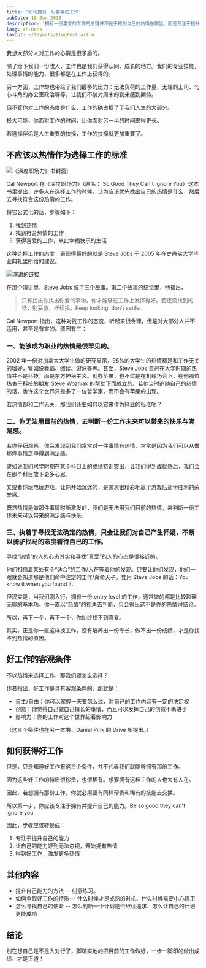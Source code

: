 ```yaml
---
title: '如何拥有一份喜爱的工作'
pubDate: 16 Jun 2018
description: '拥有一份喜爱的工作的关键并不在于找到自己的热情在哪里，而是专注于提升自己的能力，掌握好自己的专业后获得一份好工作，热情才会随之而来。'
lang: zh-Hans
layout: ~/layouts/BlogPost.astro
---
```



我想大部分人对工作的心情是很矛盾的。

除了给予我们一份收入，工作也是我们获得认同、成长的地方。我们的专业技能，处理事情的能力，很多都是在工作上获得的。

另一方面，工作却也带给了我们最多的压力：无法负荷的工作量、无理的上司、勾心斗角的办公室政治等等，让我们不禁对周末的到来感到期待。

但不管你对工作的态度是什么，工作的确占据了了我们人生的大部分。

极大可能，你面对工作的时间，比你面对另一半的时间来得更长。

若选择伴侣是人生重要的抉择，工作的抉择就更加重要了。

## 不应该以热情作为选择工作的标准

<img src={bookCoverImg} alt="《深度职场力》书封面]" />

Cal Newport 在《深度职场力》（原名： So Good They Can't Ignore You）这本书里提出，许多人在选择工作的时候，认为应该优先找出自己的热情是什么，然后去寻找符合这份热情的工作。

将它公式化的话，步骤如下：

1.  找到热情
2.  找到符合热情的工作
3.  获得喜爱的工作，从此幸福快乐的生活

这种选择工作的态度，表现得最好的就是 Steve Jobs 于 2005 年在史丹佛大学毕业典礼里所给的建议。

[![演讲的链接](https://img.youtube.com/vi/UF8uR6Z6KLc/0.jpg)](https://www.youtube.com/watch?v=UF8uR6Z6KLc)

在那个演讲里，Steve Jobs 说了三个故事。第二个故事的结论里，他指出，

> 只有找出你找出你爱的事物，你才能够在工作上发挥得好。若还没找到的话，别妥协，继续找。Keep looking, don't settle.

Cal Newport 指出，这种对找工作的态度，听起来很合理，但是对大部分人并不适用，甚至是有害的。原因有三：

### 一、能够成为职业的热情是很罕见的。

2002 年一份对加拿大大学生做的研究显示，96%的大学生的热情都是和工作无关的嗜好，譬如说舞蹈、阅读、游泳等等。甚至，Steve Jobs 自己在大学时期的热情并不是科技，而是东方神秘主义。创办苹果，也不过是在机缘巧合下，在他那位热衷于科技的朋友 Steve Wozniak 的帮助下而成立的。若他当时追随自己的热情的话，也许这个世界只是多了一位哲学家，而不会有苹果的出现。

若热情都和工作无关，那我们还要如何以它来作为择业的标准呢？

### 二、你无法用目前的热情，去判断一份工作未来可以带来的快乐与满足感。

若你仔细观察，你会发现到我们常常对一件事情有热情，常常是因为我们可以从做那件事情之中得到满足感。

譬如说我们求学时期在某个科目上的成绩特别突出，让我们得到成就感后，我们会在那个科目放下更多心思。

又或者你玩电玩游戏，让你开始沉迷的，是某次很精彩地赢了游戏后那份胜利的荣誉感。

既然热情是做那件事情时所激发的，我们是无法用我们目前的热情，来判断一份工作未来可以带来的满足感与快乐。

### 三、执着于寻找无法确定的热情，只会让我们对自己产生怀疑，不断以骑驴找马的态度看待自己的工作。

寻找“热情”的人的心态其实和寻找“真爱”的人的心态是很接近的。

他们相信着某处有个“适合”的工作/人在等着他的发现。只要让他们发现，他们一眼就会知道那是他们命中注定的工作/真命天子。套用 Steve Jobs 的话：You know it when you found it.

但现实是，当我们刚入行，拥有一份 entry level 的工作，通常做的都是比较琐碎无聊的基本功。你一直以“热情”的视角去判断，只会得出这不是你的热情得结论。

所以，再下一个，再下一个，你始终找不到真爱。

其实，正是你一直这样换工作，没有培养出一份专长，做不出一份成绩，才是你找不到热情的原因。

## 好工作的客观条件

不以热情来选择工作，那我们要怎么选择？

作者指出，好工作是具有客观条件的，那就是：

- 自主/自由：你可以掌握一天要怎么过，对自己的工作内容有一定的决定权
- 创意：你觉得自己做自己擅长的事情，而且可以发挥自己的创意不断进步
- 影响力：你的工作对这个世界起着影响力

（这三个条件也在另一本书，Daniel Pink 的 Drive 所提出。）

## 如何获得好工作

但是，只是知道好工作有这三个条件，并不代表我们就能够拥有那份工作。

因为这些好工作的特质很珍贵，也很稀有。想要拥有这样工作的人也大有人在。

因此，若想拥有那份工作，你就必须要有同样珍贵和稀有的技能去交换。

所以第一步，你应该专注于拥有并提升自己的能力。Be so good they can't ignore you.

因此，步骤应该转换成：

1.  专注于提升自己的能力
2.  让自己的能力好到无法忽视，开始拥有热情
3.  得到好工作，激发更多热情

## 其他内容

- 提升自己能力的方法 -- 刻意练习。
- 如何争取好工作的特质 -- 什么时候才是成熟的时机、什么时候需要小心捍卫
- 怎么寻找自己的使命 -- 怎么判断一个计划是否继续追求、怎么让自己的计划更能成功

## 结论

别在想自己是不是入对行了，脚踏实地的把目前的工作做好，一步一脚印的做出成绩，才是正道！
